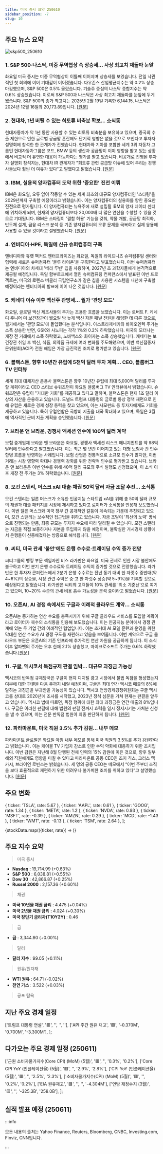 ```yaml
---
title: 미국 증시 요약 250610
sidebar_position: -7
slug: 10
---
```


## 주요 뉴스 요약

![s&p500_250610](/map/250610.png)

### 1. **S&P 500·나스닥, 미중 무역협상 속 상승세... 사상 최고치 재돌파 눈앞**

화요일 미국 증시는 미중 무역협상이 이틀째 이어지며 상승세를 보였습니다. 전일 낙관적인 첫 회의에 이어 기대감이 이어졌습니다. 다우존스 산업평균지수는 약 0.2% 상승 마감했으며, S&P 500은 0.5% 올랐습니다. 기술주 중심의 나스닥 종합지수는 약 0.6% 상승했습니다. 이로써 S&P 500과 나스닥은 사상 최고치 재돌파를 눈앞에 두게 됐습니다. S&P 500의 종가 최고치는 2025년 2월 19일 기록한 6,144.15, 나스닥은 2024년 12월 16일의 20,173.89입니다. [[원문]](https://finance.yahoo.com/news/live/stock-market-today-sp-500-nasdaq-have-records-back-in-sight-as-stocks-gain-amid-us-china-trade-talks-200249268.html)

### 2. **현대차, 1년 버틸 수 있는 희토류 비축분 확보... 소식통**

현대자동차가 약 1년 동안 사용할 수 있는 희토류 비축분을 보유하고 있으며, 중국의 수출 제한으로 인한 글로벌 공급망 혼란에도 단기적 영향은 없을 것으로 보인다고 투자자 설명회에 참석한 한 관계자가 전했습니다. 현대차와 기아를 포함한 세계 3위 자동차 그룹인 현대자동차그룹은 포드, BMW 등의 생산과 공급망이 이미 영향을 받고 있는 상황에서 비교적 더 유연한 대응이 가능하다는 평가를 받고 있습니다. 비공개로 진행된 투자자 설명회 참석자는, 현대차 IR 관계자가 "희토류 관련 공급망 이슈에 있어 우리는 경쟁사들보다 훨씬 더 여유가 있다"고 말했다고 밝혔습니다. [[원문]](https://www.reuters.com/business/autos-transportation/hyundai-motor-has-rare-earths-stockpile-that-can-last-about-year-source-says-2025-06-10/)

### 3. **IBM, 실용적 양자컴퓨터 도약 위한 '중요한' 진전 이뤄**

IBM은 화요일, 오류 없이 작동할 수 있는 세계 최초의 대규모 양자컴퓨터인 '스타링'을 2029년까지 구축할 예정이라고 밝혔습니다. 이는 양자컴퓨터의 실용화를 향한 중요한 진전으로 평가됩니다. 이 양자컴퓨터는 뉴욕주에 새로 설립될 IBM의 양자 데이터 센터에 위치하게 되며, 현재의 양자컴퓨터보다 20,000배 더 많은 연산을 수행할 수 있을 것으로 기대됩니다. IBM은 스타링이 '결함 허용' 기능을 갖춰, 약물 개발, 공급망 최적화, 반도체 설계, 금융 리스크 분석 등 기존 양자컴퓨터의 오류 문제를 극복하고 실제 응용에 사용할 수 있을 것이라고 설명했습니다. [[원문]](https://finance.yahoo.com/news/ibm-just-took-a-significant-step-toward-useful-quantum-computing-100048784.html)

### 4. **엔비디아·HPE, 독일에 신규 슈퍼컴퓨터 구축**

엔비디아와 휴렛 팩커드 엔터프라이즈는 화요일, 독일의 라이프니츠 슈퍼컴퓨팅 센터와 협력해 새로운 슈퍼컴퓨터 '블루 라이온'을 구축한다고 발표했습니다. 이번 슈퍼컴퓨터는 엔비디아의 차세대 '베라 루빈' 칩을 사용하며, 2027년 초 과학자들에게 본격적으로 제공될 예정입니다. 독일 함부르크에서 열린 슈퍼컴퓨팅 컨퍼런스에서 발표된 이번 프로젝트는, 미국의 로렌스 버클리 국립연구소가 같은 칩을 사용한 시스템을 내년에 구축할 예정이라는 엔비디아의 발표에 이어 나온 것입니다. [[원문]](https://www.reuters.com/sustainability/climate-energy/nvidia-hpe-build-new-supercomputer-germany-2025-06-10/)

### 5. **케네디 이슈 이후 백신주 관망세... 월가 '관망 모드'**

화요일, 글로벌 백신 제조사들의 주가는 조용한 흐름을 보였습니다. 이는 로버트 F. 케네디 주니어 미 보건장관이 월요일 밤 늦게 백신 자문 패널 전원을 해임한 데 따른 것으로, 월가에서는 '관망 모드'에 돌입했다는 분석입니다. 아스트라제네카와 바이오엔텍 주가는 소폭 상승한 반면, GSK와 사노피는 각각 1%와 0.2% 하락했습니다. 미국의 모더나는 개장 전 거래에서 소폭 하락했고, 노바백스와 화이자는 소폭 상승했습니다. 케네디는 보건장관 취임 후 백신, 식품, 의약품 규제에 여러 변화를 주도해왔으며, 이번 백신접종자문위원회(ACIP) 전원 해임은 가장 급진적인 조치로 평가받고 있습니다. [[원문]](https://www.reuters.com/business/finance/vaccine-stocks-muted-wall-street-takes-wait-watch-approach-after-kennedys-shake-2025-06-10/)

### 6. **블랙스톤, 향후 10년간 유럽에 5천억 달러 투자 계획... CEO, 블룸버그 TV 인터뷰**

세계 최대 대체자산 운용사 블랙스톤은 향후 10년간 유럽에 최대 5,000억 달러를 투자할 계획이라고 CEO 스티브 슈워츠먼이 화요일 블룸버그 TV 인터뷰에서 밝혔습니다. 슈워츠먼은 유럽이 "거대한 기회"를 제공하고 있다고 말하며, 블랙스톤은 현재 1조 달러 이상의 자산을 운용하고 있습니다. 도널드 트럼프 대통령의 글로벌 통상 정책 재편으로 인해 유럽은 새로운 경제 성장 동력을 찾고 있으며, 이는 사모펀드 등 투자자에게도 기회를 제공하고 있습니다. 특히 유럽연합은 국방비 지출을 대폭 확대하고 있으며, 독일은 3월에 역사적인 군비 지출 계획을 승인했습니다. [[원문]](https://www.reuters.com/business/blackstone-invest-500-billion-europe-over-next-decade-bloomberg-reports-2025-06-10/)

### 7. **브라운 앤 브라운, 경쟁사 액세션 인수에 100억 달러 계약**

보험 중개업체 브라운 앤 브라운은 화요일, 경쟁사 액세션 리스크 매니지먼트를 약 98억 달러에 인수한다고 발표했습니다. 이는 최근 몇 년간 이어지고 있는 대형 보험사 간 인수합병 흐름을 반영하는 사례입니다. 보험 산업은 전통적으로 소규모 인수가 많지만, 이번 거래는 시장 영향력 확대나 경쟁력 강화를 위한 전략적 인수로 평가받고 있습니다. 브라운 앤 브라운은 이번 인수를 위해 40억 달러 규모의 주식 발행도 신청했으며, 이 소식 이후 개장 전 주가는 3% 하락했습니다. [[원문]](https://www.reuters.com/business/brown-brown-signs-98-billion-deal-rival-broker-accession-risk-2025-06-10/)

### 8. **모건 스탠리, 머스크 xAI 대출·채권 50억 달러 자금 조달 추진... 소식통**

모건 스탠리는 일론 머스크가 소유한 인공지능 스타트업 xAI를 위해 총 50억 달러 규모의 채권과 대출 패키지를 시장에 제시하고 있다고 로이터가 소식통을 인용해 보도했습니다. 이번 딜은 머스크와 미국 정부 간 공개적인 갈등이 계속되는 가운데 추진되고 있으며, 모건 스탠리는 보수적인 접근법을 취하고 있습니다. 자금 조달이 '최선의 노력' 방식으로 진행되는 만큼, 최종 규모는 투자자 수요에 따라 달라질 수 있습니다. 모건 스탠리는 자금을 직접 보증하거나 자본을 투입하지 않을 예정이며, 불확실한 거시경제 상황에서 은행들이 신중해졌다는 방증으로 해석됩니다. [[원문]](https://www.reuters.com/business/finance/morgan-stanley-markets-5-billion-elon-musk-owned-xai-loans-bonds-sources-say-2025-06-10/)

### 9. **씨티, 미국 관세 '불안'에도 은행 수수료·트레이딩 수익 증가 전망**

씨티그룹의 뱅킹 부문 책임자인 비스 라가반은 화요일, 미국 관세로 인한 시장 불안에도 불구하고 이번 분기 은행 수수료와 트레이딩 수익이 증가할 것으로 전망했습니다. 라가반은 한 투자자 콘퍼런스에서 2분기 은행 수수료는 전년 동기 대비 한 자릿수 중반대(약 4~6%)의 상승을, 시장 관련 수익은 중·고 한 자릿수 상승(약 5~9%)을 기록할 것으로 예상된다고 밝혔습니다. 라가반은 씨티의 고객들이 10% 관세를 '최소 기준선'으로 여기고 있으며, 10~20% 수준의 관세 비용 흡수 가능성을 분석 중이라고 밝혔습니다. [[원문]](https://www.reuters.com/business/finance/citi-expects-banking-fees-trading-revenue-climb-despite-us-tariff-anxiety-2025-06-10/)

### 10. **오픈AI, AI 경쟁 속에서도 구글과 이례적 클라우드 계약... 소식통**

오픈AI는 증가하는 연산 수요를 충족시키기 위해 구글 클라우드 서비스를 도입할 계획이라고 로이터가 복수의 소식통을 인용해 보도했습니다. 이는 인공지능 분야에서 경쟁 관계에 있는 두 기업 간의 이례적인 협업입니다. 이는 초거대 AI 모델 훈련과 운영을 위한 막대한 연산 수요가 AI 경쟁 구도를 재편하고 있음을 보여줍니다. 이번 계약으로 구글 클라우드 부문은 오픈AI의 기존 인프라에 추가적인 연산 자원을 공급하게 됩니다. 이 소식 이후 알파벳의 주가는 오후 한때 2.1% 상승했고, 마이크로소프트 주가는 0.6% 하락했습니다.[[원문]](https://www.reuters.com/business/retail-consumer/openai-taps-google-unprecedented-cloud-deal-despite-ai-rivalry-sources-say-2025-06-10/)

### 11. **구글, 멕시코서 독점규제 판결 임박... 대규모 과징금 가능성**

멕시코의 반독점 규제당국은 구글이 현지 디지털 광고 시장에서 불법 독점을 형성했는지 여부에 대한 판결을 다음 주까지 내릴 예정이며, 구글은 최대 연간 멕시코 매출의 8%에 달하는 과징금을 부과받을 가능성이 있습니다. 멕시코 연방경제경쟁위원회는 구글 멕시코를 상대로 2020년에 조사를 시작했고, 2023년 정식 심문을 거쳐 현재는 판결을 앞두고 있습니다. 멕시코 법에 따르면, 독점 행위에 대한 최대 과징금은 연간 매출의 8%입니다. 구글은 이러한 판결에 대해 법원의 판결 전까지 효력을 일시 정지시키는 가처분 신청을 낼 수 있으며, 이는 전문 반독점 법원이 최종 판단하게 됩니다. [[원문]](https://www.reuters.com/sustainability/boards-policy-regulation/google-mexico-faces-major-potential-fine-antitrust-ruling-nears-2025-06-10/)

### 12. **파라마운트, 미국 직원 3.5% 추가 감원... 내부 메모**

파라마운트 글로벌은 화요일 아침 내부 메모를 통해 미국 직원의 3.5%를 추가 감원한다고 밝혔습니다. 이는 케이블 TV 가입자 감소로 인한 수익 악화에 대응하기 위한 조치입니다. 이번 감원은 지난해 8월 단행된 전체 인력의 15% 감원에 이은 것으로, 향후 일부 해외 직원에게도 영향을 미칠 수 있다고 파라마운트 공동 CEO인 조지 칙스, 크리스 맥카시, 브라이언 로빈스는 밝혔습니다. 세 명의 공동 CEO는 메모에서 “이번 주부터 조직을 보다 효율적으로 재편하기 위한 어려우나 불가피한 조치를 취하고 있다”고 설명했습니다. [[원문]](https://www.reuters.com/sustainability/boards-policy-regulation/paramount-lay-off-35-us-staff-latest-job-cut-memo-shows-2025-06-10/)

## 주요 변화

  { ticker: 'TSLA', rate: 5.67 },
  { ticker: 'AAPL', rate: 0.61 },
  { ticker: 'GOOG', rate: 1.34 },
  { ticker: 'META', rate: 1.2 },
  { ticker: 'NVDA', rate: 0.93 },
  { ticker: 'MSFT', rate: -0.39 },
  { ticker: 'AMZN', rate: 0.29 },
  { ticker: 'MCD', rate: -1.43 },
  { ticker: 'WMT', rate: -0.13 },
  { ticker: 'TSM', rate: 2.64 },
];

{stockData.map(({ticker, rate}) => <StockCardMini key={ticker} ticker={ticker} rate={rate}></StockCardMini>)}

## 주요 지수 요약

> 미국 증시

- **Nasdaq** : 19,714.99 (+0.63%)
- **S&P 500** : 6,038.81 (+0.55%)
- **Dow 30** : 42,866.87 (+0.25%)
- **Russel 2000** : 2,157.36 (+0.60%)

> 채권

- **미국 10년물 채권 금리** : 4.475 (+0.04%)
- **미국 2년물 채권 금리** : 4.024 (+0.30%)
- **미국 장단기 금리차(T10Y2Y)** : 0.46

> 금

- **금** : 3,344.90 (+0.00%)

> 달러

- **달러 지수** : 99.05 (+0.11%)

> 원유/원자재

- **WTI 원유** : 64.71 (-0.02%)
- **천연 가스** : 3.522 (+0.03%)

> 공포 탐욕

<FearAndGreed fearAndGreedIndex={64} vix={16.95} vixRate={-1.22} />

## 지난 주요 경제 일정

  ['트럼프 대통령 연설', '🟥', '', '', ''],
  ['API 주간 원유 재고', '🟩', '-0.370M', '0.700M', '-3.300M'],
];

<EconomicCalendar data={eventsData} />

## 다가오는 주요 경제 일정 (250611)

  ['근원 소비자물가지수(Core CPI) (MoM) (5월)', '🟥', '', '0.3%', '0.2%'],
  ['Core CPI YoY (인플레이션율) (5월)', '🟥', '', '2.9%', '2.8%'],
  ['CPI YoY (인플레이션율)(5월)', '🟥', '', '2.5%', '2.3%'],
  ['소비자물가지수(CPI) (MoM) (5월)', '🟥', '', '0.2%', '0.2%'],
  ['EIA 원유재고', '🟥', '', '', '-4.304M'],
  ['연방 재정수지 (3월)', '🟨', '', '-325.3B', '258.0B'],
];

<EconomicCalendar data={nextEventsData} />

## 실적 발표 예정 (250611)


<EarningsBoard stocksAMC={stocksAMC} />

:::info

모든 내용의 출처는 Yahoo Finance, Reuters, Bloomberg, CNBC, Investing.com, Finviz, CNN입니다.

:::
